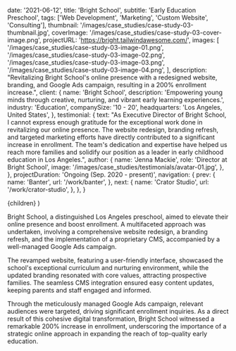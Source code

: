 
  date: '2021-06-12',
  title: 'Bright School',
  subtitle: 'Early Education Preschool',
  tags: ['Web Development', 'Marketing', 'Custom Website', 'Consulting'],
  thumbnail: '/images/case_studies/case-study-03-thumbnail.jpg',
  coverImage: '/images/case_studies/case-study-03-cover-image.png',
  projectURL: 'https://bright.tailwindawesome.com/',
  images: [
    '/images/case_studies/case-study-03-image-01.png',
    '/images/case_studies/case-study-03-image-02.png',
    '/images/case_studies/case-study-03-image-03.png',
    '/images/case_studies/case-study-03-image-04.png',
  ],
  description:
    "Revitalizing Bright School's online presence with a redesigned website, branding, and Google Ads campaign, resulting in a 200% enrollment increase.",
  client: {
    name: 'Bright School',
    description:
      'Empowering young minds through creative, nurturing, and vibrant early learning experiences.',
    industry: 'Education',
    companySize: '10 - 20',
    headquarters: 'Los Angeles, United States',
  },
  testimonial: {
    text: "As Executive Director of Bright School, I cannot express enough gratitude for the exceptional work done in revitalizing our online presence. The website redesign, branding refresh, and targeted marketing efforts have directly contributed to a significant increase in enrollment. The team's dedication and expertise have helped us reach more families and solidify our position as a leader in early childhood education in Los Angeles.",
    author: {
      name: 'Jenna Mackie',
      role: 'Director at Bright School',
      image: '/images/case_studies/testimonials/avatar-01.jpg',
    },
  },
  projectDuration: 'Ongoing (Sep. 2020 - present)',
  navigation: {
    prev: {
      name: 'Banter',
      url: '/work/banter',
    },
    next: {
      name: 'Crator Studio',
      url: '/work/crator-studio',
    },
  },
}

  <CaseStudiesLayout data={data}>{children}</CaseStudiesLayout>
)

Bright School, a distinguished Los Angeles preschool, aimed to elevate their online presence and boost enrollment. A multifaceted approach was undertaken, involving a comprehensive website redesign, a branding refresh, and the implementation of a proprietary CMS, accompanied by a well-managed Google Ads campaign.

The revamped website, featuring a user-friendly interface, showcased the school's exceptional curriculum and nurturing environment, while the updated branding resonated with core values, attracting prospective families. The seamless CMS integration ensured easy content updates, keeping parents and staff engaged and informed.

Through the meticulously managed Google Ads campaign, relevant audiences were targeted, driving significant enrollment inquiries. As a direct result of this cohesive digital transformation, Bright School witnessed a remarkable 200% increase in enrollment, underscoring the importance of a strategic online approach in expanding the reach of top-quality early education.
